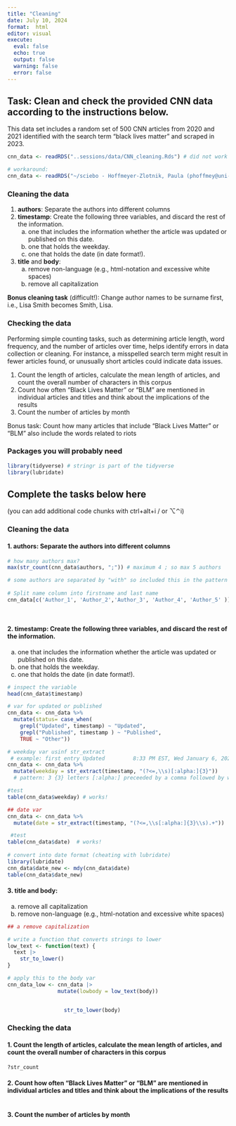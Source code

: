 ```yaml
---
title: "Cleaning"
date: July 10, 2024
format:  html
editor: visual
execute: 
  eval: false
  echo: true
  output: false
  warning: false
  error: false
---
```


## Task: Clean and check the provided CNN data according to the instructions below.

This data set includes a random set of 500 CNN articles from 2020 and 2021 identified with the search term "black lives matter" and scraped in 2023.

```r
cnn_data <- readRDS("..sessions/data/CNN_cleaning.Rds") # did not work

# workaround:
cnn_data <- readRDS("~/sciebo - Hoffmeyer-Zlotnik, Paula (phoffmey@uni-koeln.de)@uni-koeln.sciebo.de/PostDoc/Konferenzen Schools Workshops/2024 SICSS Berlin/Materials and Exercises/SICSS_2024/SCISS_2024/SICSS_2024/sessions/day3_data_cleanup/data/CNN_cleaning.Rds")
```

### Cleaning the data

1.  **authors**: Separate the authors into different columns
2.  **timestamp**: Create the following three variables, and discard the rest of the information.
    a.  one that includes the information whether the article was updated or published on this date.
    b.  one that holds the weekday.
    c.  one that holds the date (in date format!).
3.  **title** and **body**:
    a.  remove non-language (e.g., html-notation and excessive white spaces)
    b.  remove all capitalization

**Bonus cleaning task** (difficult!): Change author names to be surname first, i.e., Lisa Smith becomes Smith, Lisa.

### Checking the data

Performing simple counting tasks, such as determining article length, word frequency, and the number of articles over time, helps identify errors in data collection or cleaning. For instance, a misspelled search term might result in fewer articles found, or unusually short articles could indicate data issues.

1.  Count the length of articles, calculate the mean length of articles, and count the overall number of characters in this corpus
2.  Count how often "Black Lives Matter" or "BLM" are mentioned in individual articles and titles and think about the implications of the results
3.  Count the number of articles by month

Bonus task: Count how many articles that include "Black Lives Matter" or "BLM" also include the words related to riots

### Packages you will probably need

```r
library(tidyverse) # stringr is part of the tidyverse
library(lubridate)
```

## Complete the tasks below here

(you can add additional code chunks with ctrl+alt+i / or ⌥⌃i)

### Cleaning the data

#### 1. authors: Separate the authors into different columns

```r
# how many authors max?
max(str_count(cnn_data$authors, ";")) # maximum 4 ; so max 5 authors

# some authors are separated by "with" so included this in the pattern
  
# Split name column into firstname and last name
cnn_data[c('Author_1', 'Author_2','Author_3', 'Author_4', 'Author_5' )] <- str_split_fixed(cnn_data$authors, ';|with', 5)
                  
          
```

#### 2. timestamp: Create the following three variables, and discard the rest of the information.

a.  one that includes the information whether the article was updated or published on this date.
b.  one that holds the weekday.
c.  one that holds the date (in date format!).

```r
# inspect the variable
head(cnn_data$timestamp)

# var for updated or published
cnn_data <- cnn_data %>%
  mutate(status= case_when(
    grepl("Updated", timestamp) ~ "Updated",
    grepl("Published", timestamp ) ~ "Published",
    TRUE ~ "Other"))

# weekday var usinf str_extract
 # example: first entry Updated         8:33 PM EST, Wed January 6, 2021. This would be ",\\s[:alpha:]{3}"
cnn_data <- cnn_data %>%
  mutate(weekday = str_extract(timestamp, "(?<=,\\s)[:alpha:]{3}"))
  # pattern: 3 {3} letters [:alpha:] preceeded by a comma followed by whitespace

#test
table(cnn_data$weekday) # works!

## date var
cnn_data <- cnn_data %>%
  mutate(date = str_extract(timestamp, "(?<=,\\s[:alpha:]{3}\\s).+"))

 #test
table(cnn_data$date)  # works!
  
# convert into date format (cheating with lubridate)
library(lubridate)
cnn_data$date_new <- mdy(cnn_data$date)
table(cnn_data$date_new) 


```

#### 3. title and body:

a.  remove all capitalization
b.  remove non-language (e.g., html-notation and excessive white spaces)

```r

## a remove capitalization

# write a function that converts strings to lower
low_text <- function(text) { 
  text |> 
    str_to_lower()
}

# apply this to the body var
cnn_data_low <- cnn_data |> 
                mutate(lowbody = low_text(body))


                  str_to_lower(body)
```

### Checking the data

#### 1. Count the length of articles, calculate the mean length of articles, and count the overall number of characters in this corpus

```r
?str_count
```

#### 2. Count how often "Black Lives Matter" or "BLM" are mentioned in individual articles and titles and think about the implications of the results

```r

```

#### 3. Count the number of articles by month

```r

```
